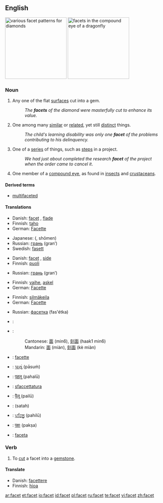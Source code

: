 {{wikipedia}}
==English==
[[Image:Diamond_cut_history.png|thumb|right|200px|various facet patterns for diamonds]]
[[Image:Dragonfly_eye_3811.jpg|thumb|right|200px|facets in the compound eye of a dragonfly]]

===Noun===
{{en-noun}}

# Any one of the flat [[surface]]s cut into a gem.
#: ''The '''facets''' of the diamond were masterfully cut to enhance its value.''
# One among many [[similar]] or [[related]], yet still [[distinct]] things.
#:''The child's learning disability was only one '''facet''' of the problems contributing to his delinquency.''
# One of a [[series]] of things, such as [[step]]s in a project.
#: ''We had just about completed the research '''facet''' of the project when the order came to cancel it''.
# {{anatomy}} One member of a [[compound eye]], as found in [[insect]]s and [[crustacean]]s.

====Derived terms====
*[[multifaceted]]

====Translations====
{{trans-top|flat surface cut into a gem}}
*Danish: [[facet]] {{c}}, [[flade]] {{c}}
*Finnish: [[taho]]
*German: [[Facette]] {{f}}
{{trans-mid}}
*Japanese: {{Jpan|[[小面]]}} ({{Jpan|[[しょうめん]]}}, shōmen)
*Russian: [[грань]] (gran’) {{f}}
*Swedish: [[fasett]]
{{trans-bottom}}

{{trans-top|one among many similar yet distinct things}}
*Danish: [[facet]] {{c}}, [[side]] {{c}}
*Finnish: [[puoli]]
{{trans-mid}}
*Russian: [[грань]] (gran’) {{f}}
{{trans-bottom}}

{{trans-top|one of a series of things}}
*Finnish: [[vaihe]], [[askel]]
*German: [[Facette]] {{f}}
{{trans-mid}}
{{trans-bottom}}

{{trans-top|one member of a compound eye}}
*Finnish: [[silmäkeila]]
*German: [[Facette]] {{f}}
{{trans-mid}}
*Russian: [[фасетка]] (fas'étka) {{f}}
{{trans-bottom}}

{{checktrans}}
{{trans-top|translations to be checked}}
*{{ttbc|Arabic}}: {{ARchar|[[سطح|سطْح]]}} {{unicode|(ʂaʈħ)}} {{m}}
*{{ttbc|Chinese}}:
*:Cantonese: [[面]] (min6), [[刻面]] (haak1 min6)
*:Mandarin: [[面]] (miàn), [[刻面]] (kè miàn)
*{{ttbc|French}}: [[facette]]
*{{ttbc|Gujarati}}: [[પાસું]] (pāsuṁ)
{{trans-mid}}
*{{ttbc|Hindi}}: [[पहलू]] (pahalū)
*{{ttbc|Italian}}: [[sfaccettatura]] {{f}}
*{{ttbc|Marathi}}: [[पैलू]] (pailū)
*{{ttbc|Persian}}: {{FAchar|[[سطح]]}} (satah)
*{{ttbc|Punjabi}}: [[ਪਹਿਲੂ]] (pahilū)
*{{ttbc|Sanskrit}}: [[पक्षः]] (pakṣa)
*{{ttbc|Spanish}}: [[faceta]] {{f}}
{{trans-bottom}}

===Verb===
{{en-verb}}

# To [[cut]] a facet into a [[gemstone]].

====Translate====
{{rfc-header|Translate}}
{{trans-top|to cut a facet}}
*Danish: [[facettere]]
*Finnish: [[hioa]]
{{trans-bottom}}

[[ar:facet]]
[[et:facet]]
[[io:facet]]
[[id:facet]]
[[pl:facet]]
[[ru:facet]]
[[te:facet]]
[[vi:facet]]
[[zh:facet]]